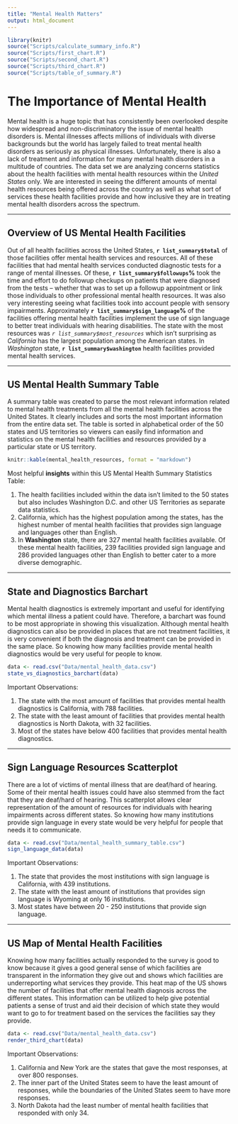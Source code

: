 ```yaml
---
title: "Mental Health Matters"
output: html_document
---
```


```r
library(knitr)
source("Scripts/calculate_summary_info.R")
source("Scripts/first_chart.R")
source("Scripts/second_chart.R")
source("Scripts/third_chart.R")
source("Scripts/table_of_summary.R")
```

# **The Importance of Mental Health**

Mental health is a huge topic that has consistently been overlooked despite how widespread and non-discriminatory the issue of mental health disorders is. Mental illnesses affects millions of individuals with diverse backgrounds but the world has largely failed to treat mental health disorders as seriously as physical illnesses. Unfortunately, there is also a lack of treatment and information for many mental health disorders in a multitude of countries. The data set we are analyzing concerns statistics about the health facilities with mental health resources within the _United States_ only. We are interested in seeing the different amounts of mental health resources being offered across the country as well as what sort of services these health facilities provide and how inclusive they are in treating mental health disorders across the spectrum.

***

## Overview of US Mental Health Facilities

Out of all health facilities across the United States, **`r list_summary$total`** of those facilities offer mental health services and resources. All of these facilities that had mental health services conducted diagnostic tests for a range of mental illnesses. Of these, **`r list_summary$followups`%** took the time and effort to do followup checkups on patients that were diagnosed from the tests -- whether that was to set up a followup appointment or link those individuals to other professional mental health resources. It was also very interesting seeing what facilities took into account people with sensory impairments. Approximately **`r list_summary$sign_language`%** of the facilities offering mental health facilities implement the use of sign language to better treat individuals with hearing disabilities. The state with the most resources was _`r list_summary$most_resources`_ which isn't surprising as _California_ has the largest population among the American states. In _Washington_ state, **`r list_summary$washington`** health facilities provided mental health services.

***

## US Mental Health Summary Table

A summary table was created to parse the most relevant information related to mental health treatments from all the mental health facilities across the United States. It clearly includes and sorts the most important information from the entire data set. The table is sorted in alphabetical order of the 50 states and US territories so viewers can easily find information and statistics on the mental health facilities and resources provided by a particular state or US territory.

``` r
knitr::kable(mental_health_resources, format = "markdown")
```

Most helpful **insights** within this US Mental Health Summary Statistics Table:

1. The health facilities included within the data isn't limited to the 50 states but also includes Washington D.C. and other US Territories as separate data statistics.
2. California, which has the highest population among the states, has the highest number of mental health facilities that provides sign language and languages other than English.
3. In **Washington** state, there are 327 mental health facilities available. Of these mental health facilities, 239 facilities provided sign language and 286 provided languages other than English to better cater to a more diverse demographic.

***

## State and Diagnostics Barchart

Mental health diagnostics is extremely important and useful for identifying which mental illness a patient could have. Therefore, a barchart was found to be most appropriate in showing this visualization. Although mental health diagnostics can also be provided in places that are not treatment facilities, it is very convenient if both the diagnosis and treatment can be provided in the same place. So knowing how many facilities provide mental health diagnostics would be very useful for people to know.

```r
data <- read.csv("Data/mental_health_data.csv")
state_vs_diagnostics_barchart(data)
```

Important Observations:

1. The state with the most amount of facilities that provides mental health diagnostics is California, with 788 facilities.
2. The state with the least amount of facilities that provides mental health diagnostics is North Dakota, with 32 facilities.
3. Most of the states have below 400 facilities that provides mental health diagnostics.

***

## Sign Language Resources Scatterplot

There are a lot of victims of mental illness that are deaf/hard of hearing. Some of their mental health issues could have also stemmed from the fact that they are deaf/hard of hearing. This scatterplot allows clear representation of the amount of resources for individuals with hearing impairments across different states. So knowing how many institutions provide sign language in every state would be very helpful for people that needs it to communicate.

```r
data <- read.csv("Data/mental_health_summary_table.csv")
sign_language_data(data)
```

Important Observations: 

1. The state that provides the most institutions with sign language is California, with 439 institutions.
2. The state with the least amount of institutions that provides sign language is Wyoming at only 16 institutions.
3. Most states have between 20 - 250 institutions that provide sign language.

***

## US Map of Mental Health Facilities

Knowing how many facilities actually responded to the survey is good to know because it gives a good general sense of which facilities are transparent in the information they give out and shows which facilities are underreporting what services they provide. This heat map of the US shows the number of facilities that offer mental health diagnosis across the different states. This information can be utilized to help give potential patients a sense of trust and aid their decision of which state they would want to go to for treatment based on the services the facilities say they provide.

```r
data <- read.csv("Data/mental_health_data.csv")
render_third_chart(data)
```

Important Observations:

1. California and New York are the states that gave the most responses, at over 800 responses.
2. The inner part of the United States seem to have the least amount of responses, while the boundaries of the United States seem to have more responses.
3. North Dakota had the least number of mental health facilities that responded with only 34.